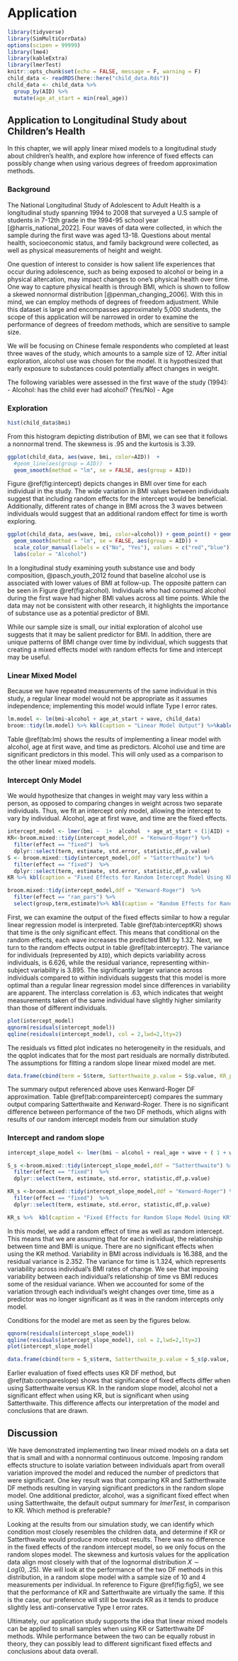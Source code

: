 # Application {#math-sci}


```r
library(tidyverse)
library(SimMultiCorrData)
options(scipen = 99999)
library(lme4)
library(kableExtra)
library(lmerTest)
knitr::opts_chunk$set(echo = FALSE, message = F, warning = F)
child_data <- readRDS(here::here("child_data.Rds"))
child_data <- child_data %>%
  group_by(AID) %>%
  mutate(age_at_start = min(real_age))
```

## Application to Longitudinal Study about Children's Health

In this chapter, we will apply linear mixed models to a longitudinal study about children's health, and explore how inference of fixed effects can possibly change when using various degrees of freedom approximation methods. 

### Background

The National Longitudinal Study of Adolescent to Adult Health is a longitudinal study spanning 1994 to 2008 that surveyed a U.S sample of students in 7-12th grade in the 1994-95 school year [@harris_national_2022]. Four waves of data were collected, in which the sample during the first wave was aged 13-18. Questions about mental health, socioeconomic status, and family background were collected, as well as physical measurements of height and weight. 

One question of interest to consider is how salient life experiences that occur during adolescence, such as being exposed to alcohol or being in a physical altercation, may impact changes to one's physical health over time. One way to capture physical health is through BMI, which is shown to follow a skewed nonnormal distribution [@penman_changing_2006]. With this in mind, we can employ methods of degrees of freedom adjustment. While this dataset is large and encompasses approximately 5,000 students, the scope of this application will be narrowed in order to examine the performance of degrees of freedom methods, which are sensitive to sample size. 

We will be focusing on Chinese female respondents who completed at least three waves of the study, which amounts to a sample size of 12. After initial exploration, alcohol use was chosen for the model. It is hypothesized that early exposure to substances could potentially affect changes in weight. 

The following variables were assessed in the first wave of the study (1994):
- Alcohol: has the child ever had alcohol? (Yes/No)
- Age 

### Exploration

```r
hist(child_data$bmi)
```
From this histogram depicting distribution of BMI, we can see that it follows a nonnormal trend. The skewness is .95 and the kurtosis is 3.39. 

```r

ggplot(child_data, aes(wave, bmi, color=AID))  + 
  #geom_line(aes(group = AID))  + 
  geom_smooth(method = "lm", se = FALSE, aes(group = AID))

```
Figure \@ref(fig:intercept) depicts changes in BMI over time for each individual in the study. The wide variation in BMI values between individuals suggest that including random effects for the intercept would be beneficial. Additionally, different rates of change in BMI across the 3 waves between individuals would suggest that an additional random effect for time is worth exploring. 

```r
ggplot(child_data, aes(wave, bmi, color=alcohol)) + geom_point() + geom_line(aes(group = AID)) + 
  geom_smooth(method = "lm", se = FALSE, aes(group = AID)) +
  scale_color_manual(labels = c("No", "Yes"), values = c("red","blue")) + 
  labs(color = "Alcohol")
```

In a longitudinal study examining youth substance use and body composition, @pasch_youth_2012 found that baseline alcohol use is associated with lower values of BMI at follow-up. The opposite pattern can be seen in Figure \@ref(fig:alcohol). Individuals who had consumed alcohol during the first wave had higher BMI values across all time points. While the data may not be consistent with other research, it highlights the importance of substance use as a potential predictor of BMI.

While our sample size is small, our initial exploration of alcohol use suggests that it may be salient predictor for BMI. In addition, there are unique patterns of BMI change over time by individual, which suggests that creating a mixed effects model with random effects for time and intercept may be useful.  

### Linear Mixed Model 
Because we have repeated measurements of the same individual in this study, a regular linear model would not be appropriate as it assumes independence; implementing this model would inflate Type I error rates. 

```r
lm.model <- lm(bmi~alcohol + age_at_start + wave, child_data)
broom::tidy(lm.model) %>% kbl(caption = "Linear Model Output") %>%kable_classic(full_width = F)
```

Table \@ref(tab:lm) shows the results of implementing a linear model with alcohol, age at first wave, and time as predictors. Alcohol use and time are significant predictors in this model. This will only used as a comparison to the other linear mixed models.

### Intercept Only Model

We would hypothesize that changes in weight may vary less within a person, as opposed to comparing changes in weight across two separate individuals. Thus, we fit an intercept only model, allowing the intercept to vary by individual. Alcohol, age at first wave, and time are the fixed effects. 

```r
intercept_model <- lmer(bmi ~  1+  alcohol  + age_at_start + (1|AID) + wave, child_data) 
KR<-broom.mixed::tidy(intercept_model,ddf = "Kenward-Roger") %>%
  filter(effect == "fixed")  %>%
  dplyr::select(term, estimate, std.error, statistic,df,p.value)
S <- broom.mixed::tidy(intercept_model,ddf = "Satterthwaite") %>%
  filter(effect == "fixed")  %>%
  dplyr::select(term, estimate, std.error, statistic,df,p.value)
KR %>% kbl(caption = "Fixed Effects for Random Intercept Model Using KR") %>%kable_classic(full_width = F)
```

```r
broom.mixed::tidy(intercept_model,ddf = "Kenward-Roger")  %>%
  filter(effect == "ran_pars") %>%
  select(group,term,estimate)%>% kbl(caption = "Random Effects for Random Intercept Model Using KR") %>%kable_classic(full_width = F)
```
First, we can examine the output of the fixed effects similar to how a regular linear regression model is interpreted. Table \@ref(tab:interceptKR) shows that time is the only significant effect. This means that conditional on the random effects, each wave increases the predicted BMI by 1.32. Next, we turn to the random effects output in table \@ref(tab:interceptr). The variance for individuals (represented by `AID`), which depicts variability across individuals, is 6.626, while the residual variance, representing within-subject variability is 3.895. The significantly larger variance across individuals compared to within individuals suggests that this model is more optimal than a regular linear regression model since differences in variability are apparent. The interclass correlation is .63, which indicates that weight measurements taken of the same individual have slightly higher similarity than those of different individuals. 

```r
plot(intercept_model)
qqnorm(residuals(intercept_model))
qqline(residuals(intercept_model), col = 2,lwd=2,lty=2)
```
The residuals vs fitted plot indicates no heterogeneity in the residuals, and the qqplot indicates that for the most part residuals are normally distributed. The assumptions for fitting a random slope linear mixed model are met. 

```r
data.frame(cbind(term = S$term, Satterthwaite_p.value = S$p.value, KR_p.value =KR$p.value)) %>%  kbl(caption = "Comparison of Fixed Effects P-Values in Random Intercept Model") %>%kable_classic(full_width = F)
```

The summary output referenced above uses Kenward-Roger DF approximation. Table \@ref(tab:compareintercept) compares the summary output comparing Satterthwaite and Kenward-Roger. There is no significant difference between performance of the two DF methods, which aligns with results of our random intercept models from our simulation study

### Intercept and random slope 

```r
intercept_slope_model <- lmer(bmi ~ alcohol + real_age + wave + ( 1 + wave|AID), child_data) 

S_s <-broom.mixed::tidy(intercept_slope_model,ddf = "Satterthwaite") %>%
  filter(effect == "fixed")  %>%
  dplyr::select(term, estimate, std.error, statistic,df,p.value)

KR_s <-broom.mixed::tidy(intercept_slope_model,ddf = "Kenward-Roger") %>%
  filter(effect == "fixed")  %>%
  dplyr::select(term, estimate, std.error, statistic,df,p.value)

KR_s %>%  kbl(caption = "Fixed Effects for Random Slope Model Using KR") %>%kable_classic(full_width = F)
```

In this model, we add a random effect of time as well as random intercept. This means that we are assuming that for each individual, the relationship between time and BMI is unique. There are no significant effects when using the KR method. Variability in BMI across individuals is 16.388, and the residual variance is 2.352. The variance for time is 1.324, which represents variability across individual's BMI rates of change. We see that imposing variability between each individual's relationship of time vs BMI reduces some of the residual variance. When we accounted for some of the variation through each individual's weight changes over time, time as a predictor was no longer significant as it was in the random intercepts only model. 

Conditions for the model are met as seen by the figures below. 
```r
qqnorm(residuals(intercept_slope_model))
qqline(residuals(intercept_slope_model), col = 2,lwd=2,lty=2)
plot(intercept_slope_model)
```

```r
data.frame(cbind(term = S_s$term, Satterthwaite_p.value = S_s$p.value, KR_p.value =KR_s$p.value)) %>% kbl(caption = "Comparison of Fixed Effects P-Values in Random Slope Model")  %>%kable_classic(full_width = F)
```

Earlier evaluation of fixed effects uses KR DF method, but \@ref(tab:compareslope) shows that significance of fixed effects differ when using Satterthwaite versus KR. In the random slope model, alcohol not a significant effect when using KR, but is significant when using Satterthwaite. This difference affects our interpretation of the model and conclusions that are drawn.

## Discussion

We have demonstrated implementing two linear mixed models on a data set that is small and with a nonnormal continuous outcome. Imposing random effects structure to isolate variation between individuals apart from overall variation improved the model and reduced the number of predictors that were significant. One key result was that comparing KR and Sattherthwaite DF methods resulting in varying significant predictors in the random slope model. One additional predictor, alcohol, was a significant fixed effect when using Satterthwaite, the default output summary for *lmerTest*, in comparison to KR. Which method is preferable?

Looking at the results from our simulation study, we can identify which condition most closely resembles the children data, and determine if KR or Satterthwaite would produce more robust results. There was no difference in the fixed effects of the random intercept model, so we only focus on the random slopes model. The skewness and kurtosis values for the application data align most closely with that of the lognormal distribution $X\sim\mathit{Log}(0,.25).$ We will look at the performance of the two DF methods in this distribution, in a random slope model with a sample size of 10 and 4 measurements per individual. In reference to Figure \@ref(fig:fig5), we see that the performance of KR and Satterthwaite are virtually the same. If this is the case, our preference will still be towards KR as it tends to produce slightly less anti-conservative Type I error rates. 

Ultimately, our application study supports the idea that linear mixed models can be applied to small samples when using KR or Satterthwaite DF methods. While performance between the two can be equally robust in theory, they can possibly lead to different significant fixed effects and conclusions about data overall. 


